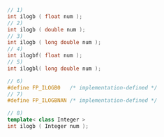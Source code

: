 ```cpp
// 1)
int ilogb ( float num );
// 2)
int ilogb ( double num );
// 3)
int ilogb ( long double num );
// 4)
int ilogbf( float num );
// 5)
int ilogbl( long double num );
```

```cpp title="Definitions"
// 6)
#define FP_ILOGB0   /* implementation-defined */
// 7)
#define FP_ILOGBNAN /* implementation-defined */
```
```cpp title="Additional Overloads"
// 8)
template< class Integer >
int ilogb ( Integer num );
```